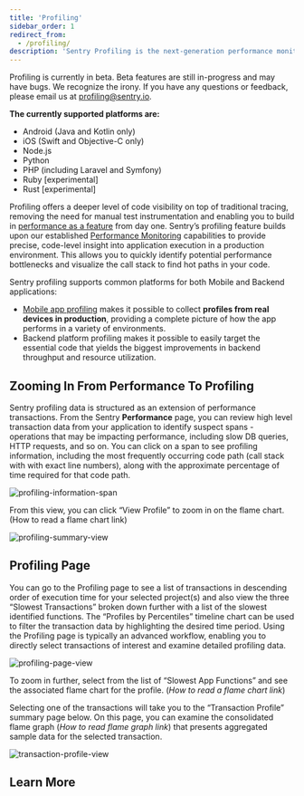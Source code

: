 ```yaml
---
title: 'Profiling'
sidebar_order: 1
redirect_from:
  - /profiling/
description: 'Sentry Profiling is the next-generation performance monitoring platform for your apps. It allows you to collect and analyze performance profiles from real user devices in production to give you a complete picture of how your application performs in a variety of environments.'
---
```


<Note>

Profiling is currently in beta. Beta features are still in-progress and may have bugs. We recognize the irony. If you have any questions or feedback, please email us at [profiling@sentry.io](mailto:profiling@sentry.io).

**The currently supported platforms are:**

- Android (Java and Kotlin only)
- iOS (Swift and Objective-C only)
- Node.js
- Python
- PHP (including Laravel and Symfony)
- Ruby [experimental]
- Rust [experimental]

</Note>

Profiling offers a deeper level of code visibility on top of traditional tracing, removing the need for manual test instrumentation and enabling you to build in [performance as a feature](https://blog.codinghorror.com/performance-is-a-feature/) from day one. Sentry’s profiling feature builds upon our established [Performance Monitoring](/product/performance/) capabilities to provide precise, code-level insight into application execution in a production environment. This allows you to quickly identify potential performance bottlenecks and visualize the call stack to find hot paths in your code.

Sentry profiling supports common platforms for both Mobile and Backend applications:

- [Mobile app profiling](/product/profiling/mobile-app-profiling/) makes it possible to collect **profiles from real devices in production**, providing a complete picture of how the app performs in a variety of environments.
- Backend platform profiling makes it possible to easily target the essential code that yields the biggest improvements in backend throughput and resource utilization.

## Zooming In From Performance To Profiling

Sentry profiling data is structured as an extension of performance transactions.  From the Sentry **Performance** page, you can review high level transaction data from your application to identify suspect spans - operations that may be impacting performance, including slow DB queries, HTTP requests, and so on.  You can click on a span to see profiling information, including the most frequently occurring code path (call stack with with exact line numbers), along with the approximate percentage of time required for that code path.


![profiling-information-span](https://user-images.githubusercontent.com/26800704/234110886-7b3912d1-883f-4227-b40e-62c84965c460.png)

From this view, you can click “View Profile” to zoom in on the flame chart. (How to read a flame chart link)

![profiling-summary-view](https://user-images.githubusercontent.com/26800704/234110914-f99519ba-e469-43e0-9579-6aeee7c3186b.png)


## Profiling Page

You can go to the Profiling page to see a list of transactions in descending order of execution time for your selected project(s) and also view the three “Slowest Transactions” broken down further with a list of the slowest identified functions. The “Profiles by Percentiles” timeline chart can be used to filter the transaction data by highlighting the desired time period.  Using the Profiling page is typically an advanced workflow, enabling you to directly select transactions of interest and examine detailed profiling data.

![profiling-page-view](https://user-images.githubusercontent.com/26800704/234110952-aca7822e-d55c-4f69-8fc2-8a8989c800ac.png)


To zoom in further, select from the list of “Slowest App Functions” and see the associated flame chart for the profile.  (*How to read a flame chart link*)

Selecting one of the transactions will take you to the “Transaction Profile” summary page below.  On this page, you can examine the consolidated flame graph (*How to read flame graph link*) that presents aggregated sample data for the selected transaction.

![transaction-profile-view](https://user-images.githubusercontent.com/26800704/234111012-56e3e3dd-69e1-4925-9b25-4e1477223aad.png)


## Learn More

<PageGrid />

